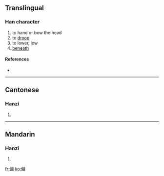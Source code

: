 ==Translingual==

===Han character===
{{Han char|rn=9|rad=人|as=14|sn=16|four=|canj=人女火月 (OVFB)}}

# to hand or bow the head
# to [[droop]]
# to lower, low
# [[beneath]]

====References====
* {{Han ref|kx=0119.250|hdz=10232.100|uh=3499|ud=13465}}

----

==Cantonese==

===Hanzi===
{{yue-hanzi|jyut=|y=min4, min6}}

# {{defn|Cantonese}}

----

==Mandarin==

===Hanzi===
{{cmn-hanzi|pin=[[mián]] ([[mian2]])|wg=mien<sup>2</sup>}}

# {{defn|Mandarin}}

[[fr:㒙]]
[[ko:㒙]]